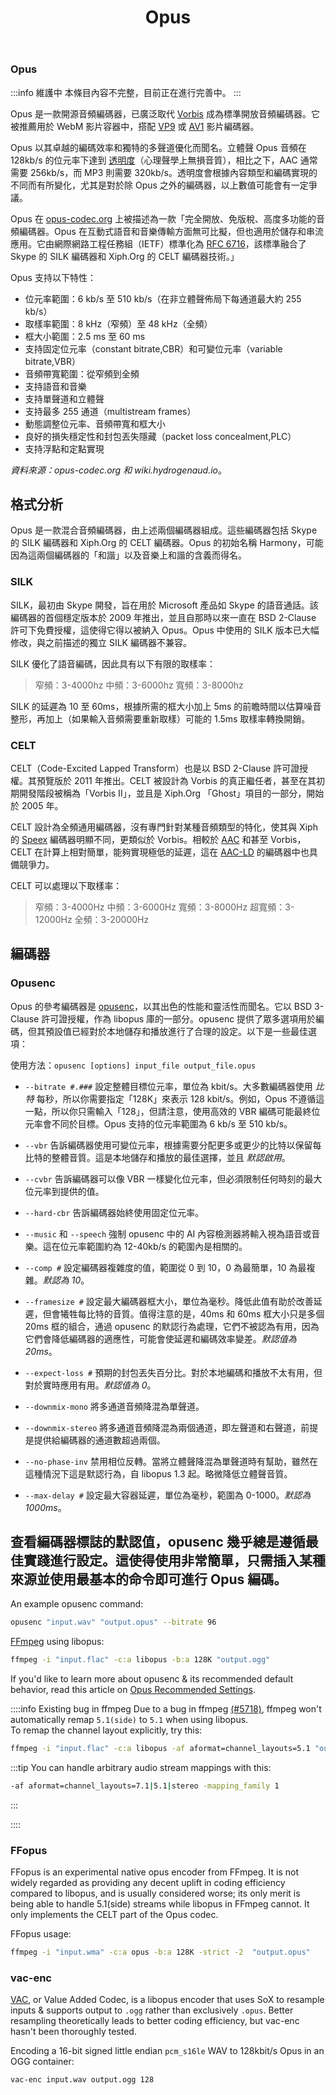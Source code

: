 ﻿---
title: Opus
sidebar_position: 2
---

### Opus

:::info 維護中
本條目內容不完整，目前正在進行完善中。
:::

Opus 是一款開源音頻編碼器，已廣泛取代 [Vorbis](../audio/Vorbis.mdx) 成為標準開放音頻編碼器。它被推薦用於 WebM 影片容器中，搭配 [VP9](../video/VP9.mdx) 或 [AV1](../video/AV1.mdx) 影片編碼器。

Opus 以其卓越的編碼效率和獨特的多聲道優化而聞名。立體聲 Opus 音頻在 128kb/s 的位元率下達到 [透明度](https://en.wikipedia.org/wiki/Transparency_(data_compression))（心理聲學上無損音質），相比之下，AAC 通常需要 256kb/s，而 MP3 則需要 320kb/s。透明度會根據內容類型和編碼實現的不同而有所變化，尤其是對於除 Opus 之外的編碼器，以上數值可能會有一定爭議。

Opus 在 [opus-codec.org](https://opus-codec.org/) 上被描述為一款「完全開放、免版稅、高度多功能的音頻編碼器。Opus 在互動式語音和音樂傳輸方面無可比擬，但也適用於儲存和串流應用。它由網際網路工程任務組（IETF）標準化為 [RFC 6716](https://datatracker.ietf.org/doc/html/rfc6716)，該標準融合了 Skype 的 SILK 編碼器和 Xiph.Org 的 CELT 編碼器技術。」

Opus 支持以下特性：

- 位元率範圍：6 kb/s 至 510 kb/s（在非立體聲佈局下每通道最大約 255 kb/s）
- 取樣率範圍：8 kHz（窄頻）至 48 kHz（全頻）
- 框大小範圍：2.5 ms 至 60 ms
- 支持固定位元率（constant bitrate,CBR）和可變位元率（variable bitrate,VBR）
- 音頻帶寬範圍：從窄頻到全頻
- 支持語音和音樂
- 支持單聲道和立體聲
- 支持最多 255 通道（multistream frames）
- 動態調整位元率、音頻帶寬和框大小
- 良好的損失穩定性和封包丟失隱藏（packet loss concealment,PLC）
- 支持浮點和定點實現

*資料來源：opus-codec.org 和 wiki.hydrogenaud.io*。

## 格式分析

Opus 是一款混合音頻編碼器，由上述兩個編碼器組成。這些編碼器包括 Skype 的 SILK 編碼器和 Xiph.Org 的 CELT 編碼器。Opus 的初始名稱 Harmony，可能因為這兩個編碼器的「和諧」以及音樂上和諧的含義而得名。

### SILK

SILK，最初由 Skype 開發，旨在用於 Microsoft 產品如 Skype 的語音通話。該編碼器的首個穩定版本於 2009 年推出，並且自那時以來一直在 BSD 2-Clause 許可下免費授權，這使得它得以被納入 Opus。Opus 中使用的 SILK 版本已大幅修改，與之前描述的獨立 SILK 編碼器不兼容。

SILK 優化了語音編碼，因此具有以下有限的取樣率：
> 窄頻：3-4000hz
> 中頻：3-6000hz
> 寬頻：3-8000hz

SILK 的延遲為 10 至 60ms，根據所需的框大小加上 5ms 的前瞻時間以估算噪音整形，再加上（如果輸入音頻需要重新取樣）可能的 1.5ms 取樣率轉換開銷。

### CELT

CELT（Code-Excited Lapped Transform）也是以 BSD 2-Clause 許可證授權。其預覽版於 2011 年推出。CELT 被設計為 Vorbis 的真正繼任者，甚至在其初期開發階段被稱為「Vorbis II」，並且是 Xiph.Org 「Ghost」項目的一部分，開始於 2005 年。

CELT 設計為全頻通用編碼器，沒有專門針對某種音頻類型的特化，使其與 Xiph 的 [Speex](../audio/Speex.mdx) 編碼器明顯不同，更類似於 Vorbis。相較於 [AAC](../audio/AAC.mdx) 和甚至 Vorbis，CELT 在計算上相對簡單，能夠實現極低的延遲，這在 [AAC-LD](../audio/AAC.mdx#aac-ld--aac-eld) 的編碼器中也具備競爭力。

CELT 可以處理以下取樣率：
> 窄頻：3-4000Hz
> 中頻：3-6000Hz
> 寬頻：3-8000Hz
> 超寬頻：3-12000Hz
> 全頻：3-20000Hz

## 編碼器

### Opusenc

Opus 的參考編碼器是 [opusenc](https://github.com/xiph/opus)，以其出色的性能和靈活性而聞名。它以 BSD 3-Clause 許可證授權，作為 libopus 庫的一部分。opusenc 提供了眾多選項用於編碼，但其預設值已經對於本地儲存和播放進行了合理的設定。以下是一些最佳選項：

使用方法：`opusenc [options] input_file output_file.opus`

- `--bitrate #.###` 設定整體目標位元率，單位為 kbit/s。大多數編碼器使用 *比特* 每秒，所以你需要指定「128K」來表示 128 kbit/s。例如，Opus 不遵循這一點，所以你只需輸入「128」，但請注意，使用高效的 VBR 編碼可能最終位元率會不同於目標。Opus 支持的位元率範圍為 6 kb/s 至 510 kb/s。

- `--vbr` 告訴編碼器使用可變位元率，根據需要分配更多或更少的比特以保留每比特的整體音質。這是本地儲存和播放的最佳選擇，並且 *默認啟用*。

- `--cvbr` 告訴編碼器可以像 VBR 一樣變化位元率，但必須限制任何時刻的最大位元率到提供的值。

- `--hard-cbr` 告訴編碼器始終使用固定位元率。

- `--music` 和 `--speech` 強制 opusenc 中的 AI 內容檢測器將輸入視為語音或音樂。這在位元率範圍約為 12-40kb/s 的範圍內是相關的。

- `--comp #` 設定編碼器複雜度的值，範圍從 0 到 10，0 為最簡單，10 為最複雜。*默認為 10*。

- `--framesize #` 設定最大編碼器框大小，單位為毫秒。降低此值有助於改善延遲，但會犧牲每比特的音質。值得注意的是，40ms 和 60ms 框大小只是多個 20ms 框的組合，通過 opusenc 的默認行為處理，它們不被認為有用，因為它們會降低編碼器的適應性，可能會使延遲和編碼效率變差。*默認值為 20ms*。

- `--expect-loss #` 預期的封包丟失百分比。對於本地編碼和播放不太有用，但對於實時應用有用。*默認值為 0*。

- `--downmix-mono` 將多通道音頻降混為單聲道。

- `--downmix-stereo` 將多通道音頻降混為兩個通道，即左聲道和右聲道，前提是提供給編碼器的通道數超過兩個。

- `--no-phase-inv` 禁用相位反轉。當將立體聲降混為單聲道時有幫助，雖然在這種情況下這是默認行為，自 libopus 1.3 起。略微降低立體聲音質。

- `--max-delay #` 設定最大容器延遲，單位為毫秒，範圍為 0-1000。*默認為 1000ms*。

查看編碼器標誌的默認值，opusenc 幾乎總是遵循最佳實踐進行設定。這使得使用非常簡單，只需插入某種來源並使用最基本的命令即可進行 Opus 編碼。
---
An example opusenc command:
```bash
opusenc "input.wav" "output.opus" --bitrate 96
```

[FFmpeg](../utilities/ffmpeg.mdx) using libopus:
```bash
ffmpeg -i "input.flac" -c:a libopus -b:a 128K "output.ogg"
```

If you'd like to learn more about opusenc & its recommended default behavior, read this article on [Opus Recommended Settings](https://wiki.xiph.org/Opus_Recommended_Settings#Bandwidth_Transition_Thresholds).

::::info Existing bug in ffmpeg
Due to a bug in ffmpeg [(#5718)](https://trac.ffmpeg.org/ticket/5718), ffmpeg won't automatically remap `5.1(side)` to `5.1` when using libopus.  
To remap the channel layout explicitly, try this:
```bash
ffmpeg -i "input.flac" -c:a libopus -af aformat=channel_layouts=5.1 "output.ogg"
```

:::tip
You can handle arbitrary audio stream mappings with this:
```bash
-af aformat=channel_layouts=7.1|5.1|stereo -mapping_family 1
```
:::

::::

### FFopus

FFopus is an experimental native opus encoder from FFmpeg. It is not widely regarded as providing any decent uplift in coding efficiency compared to libopus, and is usually considered worse; its only merit is being able to handle 5.1(side) streams while libopus in FFmpeg cannot. It only implements the CELT part of the Opus codec.

FFopus usage:
```bash
ffmpeg -i "input.wma" -c:a opus -b:a 128K -strict -2  "output.opus"
```

### vac-enc

[VAC](https://github.com/gianni-rosato/vac-enc), or Value Added Codec, is a libopus encoder that uses SoX to resample inputs & supports output to `.ogg` rather than exclusively `.opus`. Better resampling theoretically leads to better coding efficiency, but vac-enc hasn't been thoroughly tested.

Encoding a 16-bit signed little endian `pcm_s16le` WAV to 128kbit/s Opus in an OGG container:
```bash
vac-enc input.wav output.ogg 128
```